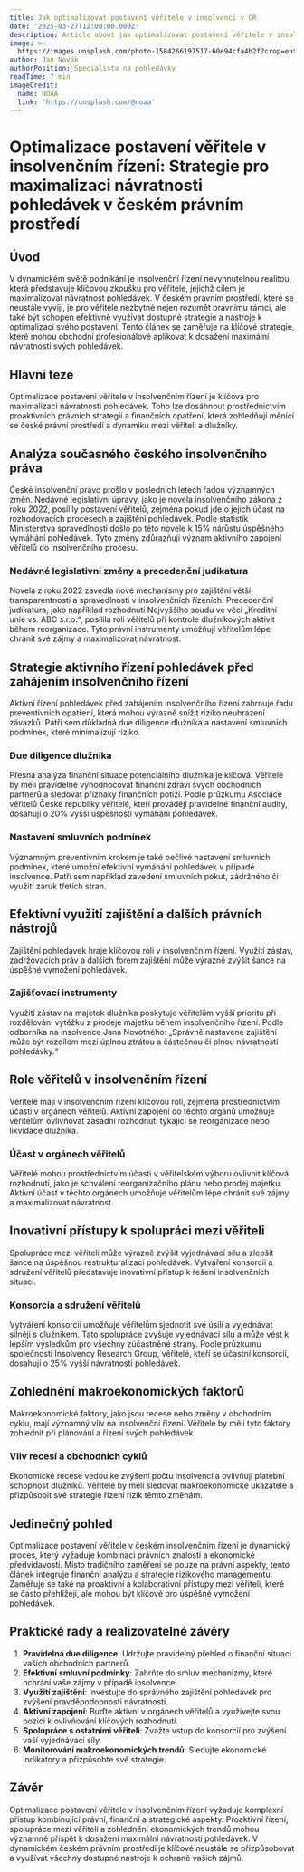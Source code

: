 ```yaml
---
title: Jak optimalizovat postavení věřitele v insolvenci v ČR
date: '2025-03-27T12:00:00.000Z'
description: Article about jak optimalizovat postavení věřitele v insolvenci v čr
image: >-
  https://images.unsplash.com/photo-1584266197517-60e94cfa4b2f?crop=entropy&cs=tinysrgb&fit=max&fm=jpg&ixid=M3w3MjA5MjJ8MHwxfHJhbmRvbXx8fHx8fHx8fDE3NDMwMjQyNjF8&ixlib=rb-4.0.3&q=80&w=1080
author: Jan Novák
authorPosition: Specialista na pohledávky
readTime: 7 min
imageCredit:
  name: NOAA
  link: 'https://unsplash.com/@noaa'
---
```

# Optimalizace postavení věřitele v insolvenčním řízení: Strategie pro maximalizaci návratnosti pohledávek v českém právním prostředí

## Úvod

V dynamickém světě podnikání je insolvenční řízení nevyhnutelnou realitou, která představuje klíčovou zkoušku pro věřitele, jejichž cílem je maximalizovat návratnost pohledávek. V českém právním prostředí, které se neustále vyvíjí, je pro věřitele nezbytné nejen rozumět právnímu rámci, ale také být schopen efektivně využívat dostupné strategie a nástroje k optimalizaci svého postavení. Tento článek se zaměřuje na klíčové strategie, které mohou obchodní profesionálové aplikovat k dosažení maximální návratnosti svých pohledávek.

## Hlavní teze

Optimalizace postavení věřitele v insolvenčním řízení je klíčová pro maximalizaci návratnosti pohledávek. Toho lze dosáhnout prostřednictvím proaktivních právních strategií a finančních opatření, která zohledňují měnící se české právní prostředí a dynamiku mezi věřiteli a dlužníky.

## Analýza současného českého insolvenčního práva

České insolvenční právo prošlo v posledních letech řadou významných změn. Nedávné legislativní úpravy, jako je novela insolvenčního zákona z roku 2022, posílily postavení věřitelů, zejména pokud jde o jejich účast na rozhodovacích procesech a zajištění pohledávek. Podle statistik Ministerstva spravedlnosti došlo po této novele k 15% nárůstu úspěšného vymáhání pohledávek. Tyto změny zdůrazňují význam aktivního zapojení věřitelů do insolvenčního procesu.

### Nedávné legislativní změny a precedenční judikatura

Novela z roku 2022 zavedla nové mechanismy pro zajištění větší transparentnosti a spravedlnosti v insolvenčních řízeních. Precedenční judikatura, jako například rozhodnutí Nejvyššího soudu ve věci „Kreditní unie vs. ABC s.r.o.“, posílila roli věřitelů při kontrole dlužníkových aktivit během reorganizace. Tyto právní instrumenty umožňují věřitelům lépe chránit své zájmy a maximalizovat návratnost.

## Strategie aktivního řízení pohledávek před zahájením insolvenčního řízení

Aktivní řízení pohledávek před zahájením insolvenčního řízení zahrnuje řadu preventivních opatření, která mohou výrazně snížit riziko neuhrazení závazků. Patří sem důkladná due diligence dlužníka a nastavení smluvních podmínek, které minimalizují riziko.

### Due diligence dlužníka

Přesná analýza finanční situace potenciálního dlužníka je klíčová. Věřitelé by měli pravidelně vyhodnocovat finanční zdraví svých obchodních partnerů a sledovat příznaky finančních potíží. Podle průzkumu Asociace věřitelů České republiky věřitelé, kteří provádějí pravidelné finanční audity, dosahují o 20% vyšší úspěšnosti vymáhání pohledávek.

### Nastavení smluvních podmínek

Významným preventivním krokem je také pečlivé nastavení smluvních podmínek, které umožní efektivní vymáhání pohledávek v případě insolvence. Patří sem například zavedení smluvních pokut, zádržného či využití záruk třetích stran.

## Efektivní využití zajištění a dalších právních nástrojů

Zajištění pohledávek hraje klíčovou roli v insolvenčním řízení. Využití zástav, zadržovacích práv a dalších forem zajištění může výrazně zvýšit šance na úspěšné vymožení pohledávek.

### Zajišťovací instrumenty

Využití zástav na majetek dlužníka poskytuje věřitelům vyšší prioritu při rozdělování výtěžku z prodeje majetku během insolvenčního řízení. Podle odborníka na insolvence Jana Novotného: „Správně nastavené zajištění může být rozdílem mezi úplnou ztrátou a částečnou či plnou návratností pohledávky.“

## Role věřitelů v insolvenčním řízení

Věřitelé mají v insolvenčním řízení klíčovou roli, zejména prostřednictvím účasti v orgánech věřitelů. Aktivní zapojení do těchto orgánů umožňuje věřitelům ovlivňovat zásadní rozhodnutí týkající se reorganizace nebo likvidace dlužníka.

### Účast v orgánech věřitelů

Věřitelé mohou prostřednictvím účasti v věřitelském výboru ovlivnit klíčová rozhodnutí, jako je schválení reorganizačního plánu nebo prodej majetku. Aktivní účast v těchto orgánech umožňuje věřitelům lépe chránit své zájmy a maximalizovat návratnost.

## Inovativní přístupy k spolupráci mezi věřiteli

Spolupráce mezi věřiteli může výrazně zvýšit vyjednávací sílu a zlepšit šance na úspěšnou restrukturalizaci pohledávek. Vytváření konsorcií a sdružení věřitelů představuje inovativní přístup k řešení insolvenčních situací.

### Konsorcia a sdružení věřitelů

Vytváření konsorcií umožňuje věřitelům sjednotit své úsilí a vyjednávat silněji s dlužníkem. Tato spolupráce zvyšuje vyjednávací sílu a může vést k lepším výsledkům pro všechny zúčastněné strany. Podle průzkumu společnosti Insolvency Research Group, věřitelé, kteří se účastní konsorcií, dosahují o 25% vyšší návratnosti pohledávek.

## Zohlednění makroekonomických faktorů

Makroekonomické faktory, jako jsou recese nebo změny v obchodním cyklu, mají významný vliv na insolvenční řízení. Věřitelé by měli tyto faktory zohlednit při plánování a řízení svých pohledávek.

### Vliv recesí a obchodních cyklů

Ekonomické recese vedou ke zvýšení počtu insolvencí a ovlivňují platební schopnost dlužníků. Věřitelé by měli sledovat makroekonomické ukazatele a přizpůsobit své strategie řízení rizik těmto změnám.

## Jedinečný pohled

Optimalizace postavení věřitele v českém insolvenčním řízení je dynamický proces, který vyžaduje kombinaci právních znalostí a ekonomické předvídavosti. Místo tradičního zaměření se pouze na právní aspekty, tento článek integruje finanční analýzu a strategie rizikového managementu. Zaměřuje se také na proaktivní a kolaborativní přístupy mezi věřiteli, které se často přehlížejí, ale mohou být klíčové pro úspěšné vymožení pohledávek.

## Praktické rady a realizovatelné závěry

1. **Pravidelná due diligence**: Udržujte pravidelný přehled o finanční situaci vašich obchodních partnerů.
2. **Efektivní smluvní podmínky**: Zahrňte do smluv mechanizmy, které ochrání vaše zájmy v případě insolvence.
3. **Využití zajištění**: Investujte do správného zajištění pohledávek pro zvýšení pravděpodobnosti návratnosti.
4. **Aktivní zapojení**: Buďte aktivní v orgánech věřitelů a využívejte svou pozici k ovlivňování klíčových rozhodnutí.
5. **Spolupráce s ostatními věřiteli**: Zvažte vstup do konsorcií pro zvýšení vaší vyjednávací síly.
6. **Monitorování makroekonomických trendů**: Sledujte ekonomické indikátory a přizpůsobte své strategie.

## Závěr

Optimalizace postavení věřitele v insolvenčním řízení vyžaduje komplexní přístup kombinující právní, finanční a strategické aspekty. Proaktivní řízení, spolupráce mezi věřiteli a zohlednění ekonomických trendů mohou významně přispět k dosažení maximální návratnosti pohledávek. V dynamickém českém právním prostředí je klíčové neustále se přizpůsobovat a využívat všechny dostupné nástroje k ochraně vašich zájmů.
